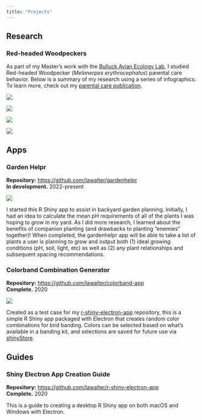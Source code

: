 ---
title: "Projects"
---

## Research

### Red-headed Woodpeckers

As part of my Master's work with the [Bulluck Avian Ecology Lab](https://rampages.us/bullucklab/), I studied Red-headed Woodpecker (<i>Melanerpes erythrocephalus</i>) parental care behavior. Below is a summary of my research using a series of infographics. To learn more, check out my [parental care publication](https://journal.afonet.org/vol93/iss2/art3/JFO-2022-89.pdf).

![](images/rhwo_parental_care.png){fig-alt="Red-headed Woodpecker parental care results summary. Ninety-nine percent of all woodpecker species are sexually dimorphic; less than one percent are truly monomorphic. Red-headed and Lewis's Woodpeckers are the only monomorphic woodpeckers. Since males and females are hard to tell apart in monomorphic species, parental care behaviors are often under-studied. We used DNA to sex color-banded Red-headed Woodpeckers and video-recorded their parental care. Males did nearly all of the nest cleaning. Provisioning, also known as feeding chicks, was equal. Incubation and diurnal brooding was done by females more." fig-align="center"}

![](images/provisioning.png){fig-alt="Male and female provisioning rates are equal. Red-headed Woodpeckers fed their chicks less frequently in late summer, after July 7, regardless of chick age." fig-align="center"}

![](images/cleaning_nest.png){fig-alt="Males were 6 and a half times more likely than females to clean the nest of fecal sacs. Future researchers can sex Red-headed Woodpeckers using cleaning rates as an affordable alternative to DNA sequencing." fig-align="center"}

![](images/nestling_development.png){fig-alt="Red-headed Woodpeckers hatch asynchronously. Pinfeathers emerge at day 7 and eyes open on day 11." fig-align="center"}

## Apps

### Garden Helpr

**Repository:** [https://github.com/lawalter/gardenhelpr](https://github.com/lawalter/gardenhelpr)<br>**In development.** 2022-present

::: {.column-margin}
![](images/gh_app.png){fig-alt="Screenshot of Garden Helper application"}
:::

I started this R Shiny app to assist in backyard garden planning. Initially, I had an idea to calculate the mean pH requirements of all of the plants I was hoping to grow in my yard. As I did more research, I learned about the benefits of companion planting (and drawbacks to planting "enemies" together)! When completed, the gardenhelpr app will be able to take a list of plants a user is planning to grow and output both (1) ideal growing conditions (pH, soil, light, etc) as well as (2) any plant relationships and subsequent spacing recommendations.

### Colorband Combination Generator

**Repository:** [https://github.com/lawalter/colorband-app](https://github.com/lawalter/colorband-app)<br>**Complete.** 2020

::: {.column-margin}
![](images/app_img_m.png){fig-alt="Screenshot of Colorband Combination app"}
:::

Created as a test case for my <a href = "https://github.com/lawalter/r-shiny-electron-app">r-shiny-electron-app</a> repository, this is a simple R Shiny app packaged with Electron that creates random color combinations for bird banding. Colors can be selected based on what's available in a banding kit, and selections are saved for future use via <a href = "https://github.com/trestletech/shinyStore">shinyStore</a>.

## Guides 

### Shiny Electron App Creation Guide 

**Repository:** [https://github.com/lawalter/r-shiny-electron-app](https://github.com/lawalter/r-shiny-electron-app)<br>**Complete.** 2020

This is a guide to creating a desktop R Shiny app on both macOS and Windows with Electron.